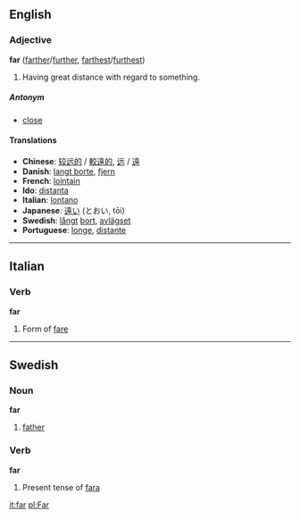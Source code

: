==English==
===Adjective===
'''far''' ([[farther]]/[[further]], [[farthest]]/[[furthest]])

#Having great distance with regard to something.

=====Antonym=====
*[[close]]

====Translations====
*'''Chinese''': [[较远的]] / [[較遠的]], [[远]] / [[遠]]
*'''Danish''': [[langt borte]], [[fjern]]
*'''French''': [[lointain]]
*'''Ido''': [[distanta]]
*'''Italian''': [[lontano]]
*'''Japanese''': [[遠い]] (とおい, tōi)
*'''Swedish''': [[långt]] [[bort]], [[avlägset]]
*'''Portuguese''': [[longe]], [[distante]]

----

==Italian==
=== Verb ===
'''far'''

#Form of [[fare]]

----

==Swedish==
===Noun===
'''far'''

#[[father]]

===Verb===
'''far'''

#Present tense of [[fara#verb|fara]]

[[it:far]]
[[pl:Far]]
